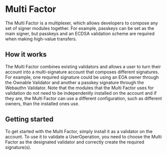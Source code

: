 # Multi Factor

The Multi Factor is a multiplexer, which allows developers to compose any set of signer modules together. For example, passkeys can be set as the main signer, but passkeys and an ECDSA validation scheme are required when making high-value transfers.

## How it works

The Multi Factor combines existing validators and allows a user to turn their account into a multi-signature account that composes different signatures. For example, one required signature could be using an EOA owner through the Ownable Validator and another a passkey signature through the Webauthn Validator. Note that the modules that the Multi Factor uses for validation do not need to be independently installed on the account and if they are, the Multi Factor can use a different configuration, such as different owners, than the installed ones use.

## Getting started

To get started with the Multi Factor, simply install it as a validator on the account. To use it to validate a UserOperation, you need to choose the Multi Factor as the designated validator and correctly create the required signature(s).
